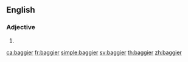 ==English==

===Adjective===
{{head|en|adjective comparative form}}

# {{en-comparative of|baggy}}

[[ca:baggier]]
[[fr:baggier]]
[[simple:baggier]]
[[sv:baggier]]
[[th:baggier]]
[[zh:baggier]]